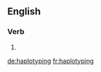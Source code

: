 ==English==

===Verb===
{{head|en|present participle}}

# {{present participle of|haplotype|lang=en}}

[[de:haplotyping]]
[[fr:haplotyping]]